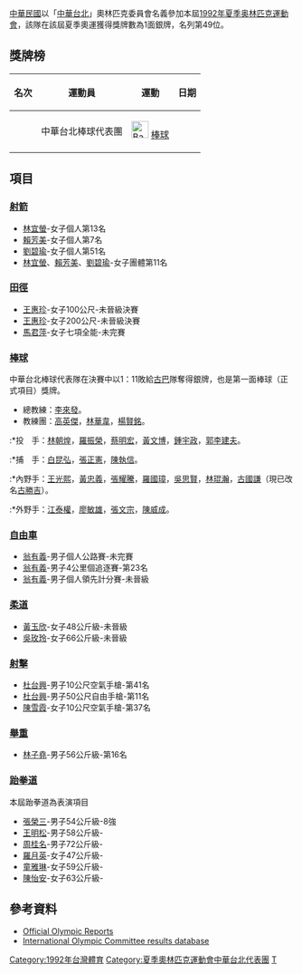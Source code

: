 {{Infobox Country Olympics
|NOC=TPE
|games=1992年夏季
|competitors=
|sports=
|flagbearer=[[王光熙|王光熙]]（[[棒球|棒球]]）
|gold=0
|silver=1
|bronze=0
|total=1
|rank=49
}}

[[中華民國|中華民國]]以「[[中華台北|中華台北]]」奧林匹克委員會名義參加本屆[[1992年夏季奥林匹克運動會|1992年夏季奥林匹克運動會]]，該隊在該屆夏季奧運獲得獎牌數為1面銀牌，名列第49位。

== 獎牌榜 ==
{| class="wikitable sortable"
|-
! 名次
! 運動員
! 運動
! 日期
|-align=center 
| {{silver medal}} || 中華台北棒球代表團 ||[[File:Baseball_pictogram.svg|30px]] [[1992年夏季奧林匹克運動會棒球比賽|棒球]] ||
|}

== 項目 ==
=== [[射箭|射箭]] ===
*[[林宜螢|林宜螢]]-女子個人第13名
*[[賴芳美|賴芳美]]-女子個人第7名
*[[劉碧瑜|劉碧瑜]]-女子個人第51名
*[[林宜螢|林宜螢]]、[[賴芳美|賴芳美]]、[[劉碧瑜|劉碧瑜]]-女子團體第11名

===[[田徑|田徑]]===
*[[王惠珍|王惠珍]]-女子100公尺-未晉級決賽
*[[王惠珍|王惠珍]]-女子200公尺-未晉級決賽
*[[馬君萍|馬君萍]]-女子七項全能-未完賽

=== [[棒球|棒球]] ===
中華台北棒球代表隊在決賽中以1：11敗給[[古巴|古巴]]隊奪得銀牌，也是第一面棒球（正式項目）獎牌。
*總教練：[[李來發|李來發]]。
*教練團：[[高英傑|高英傑]]，[[林華韋|林華韋]]，[[楊賢銘|楊賢銘]]。
:*投　手：[[林朝煌|林朝煌]]，[[羅振榮|羅振榮]]，[[蔡明宏|蔡明宏]]，[[黃文博|黃文博]]，[[鍾宇政|鍾宇政]]，[[郭李建夫|郭李建夫]]。
:*捕　手：[[白昆弘|白昆弘]]，[[張正憲|張正憲]]，[[陳執信|陳執信]]。
:*內野手：[[王光熙|王光熙]]，[[黃忠義|黃忠義]]，[[張耀騰|張耀騰]]，[[羅國璋|羅國璋]]，[[吳思賢|吳思賢]]，[[林琨瀚|林琨瀚]]，[[古國謙|古國謙]]（現已改名[[古勝吉|古勝吉]]）。
:*外野手：[[江泰權|江泰權]]，[[廖敏雄_(棒球)|廖敏雄]]，[[張文宗|張文宗]]，[[陳威成|陳威成]]。

=== [[自由車|自由車]] ===
*[[翁有義|翁有義]]-男子個人公路賽-未完賽
*[[翁有義|翁有義]]-男子4公里個追逐賽-第23名
*[[翁有義|翁有義]]-男子個人領先計分賽-未晉級

=== [[柔道|柔道]] ===
*[[黃玉欣|黃玉欣]]-女子48公斤級-未晉級
*[[吳玫玲|吳玫玲]]-女子66公斤級-未晉級

=== [[射擊|射擊]] ===
*[[杜台興|杜台興]]-男子10公尺空氣手槍-第41名
*[[杜台興|杜台興]]-男子50公尺自由手槍-第11名
*[[陳雪霞|陳雪霞]]-女子10公尺空氣手槍-第37名

=== [[舉重|舉重]] ===
*[[林子堯|林子堯]]-男子56公斤級-第16名

=== [[跆拳道|跆拳道]] ===
本屆跆拳道為表演項目
*[[張榮三|張榮三]]-男子54公斤級-8強
*[[王明松|王明松]]-男子58公斤級-{{bronze medal}}
*[[周桂名|周桂名]]-男子72公斤級-{{bronze medal}}
*[[羅月英|羅月英]]-女子47公斤級-{{gold medal}}
*[[童雅琳|童雅琳]]-女子59公斤級-{{gold medal}}
*[[陳怡安|陳怡安]]-女子63公斤級-{{gold medal}}

==參考資料==
*[https://web.archive.org/web/20070612020125/http://www.la84foundation.org/5va/reports_frmst.htm Official Olympic Reports]
*[http://www.olympic.org/uk/athletes/results/search_r_uk.asp International Olympic Committee results database]{{Wayback|url=http://www.olympic.org/uk/athletes/results/search_r_uk.asp |date=20060720111556 }}

{{Country at games navbox|TPE|奧林匹克運動會}}

[[Category:1992年台灣體育|Category:1992年台灣體育]]
[[Category:夏季奧林匹克運動會中華台北代表團|Category:夏季奧林匹克運動會中華台北代表團]]
[[Category:1992年夏季奥林匹克运动会代表团|T]]